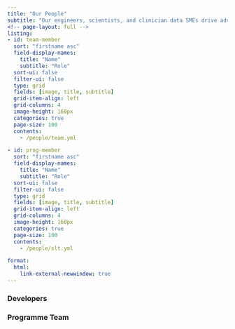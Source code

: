 ```yaml
---
title: "Our People"
subtitle: "Our engineers, scientists, and clinician data SMEs drive advancements through deep domain knowledge and incredible technical expertise"
<!-- page-layout: full -->
listing:
- id: team-member
  sort: "firstname asc"
  field-display-names:
    title: "Name"
    subtitle: "Role"
  sort-ui: false
  filter-ui: false
  type: grid
  fields: [image, title, subtitle]
  grid-item-align: left
  grid-columns: 4
  image-height: 160px
  categories: true
  page-size: 100
  contents:
    - /people/team.yml

- id: prog-member
  sort: "firstname asc"
  field-display-names:
    title: "Name"
    subtitle: "Role"
  sort-ui: false
  filter-ui: false
  type: grid
  fields: [image, title, subtitle]
  grid-item-align: left
  grid-columns: 4
  image-height: 160px
  categories: true
  page-size: 100
  contents:
    - /people/slt.yml

format:
  html:
    link-external-newwindow: true
---
```


### Developers
:::{#team-member}
:::

### Programme Team
:::{#prog-member}
:::
